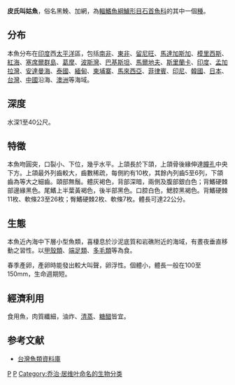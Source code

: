 {{Speciesbox 
| taxon = Johnius belangerii
| status = NE
| authority = [[Cuvier|Cuvier]], 1830
| synonyms = *''Johnius belengerii''<br /><small>Cuvier, 1830</small>
*''Sciaena belengeri''<br /><small>Cuvier, 1830</small>
*''Corvina belengerii''<br /><small>Cuvier, 1830</small>
*''Pseudomycterus maccullochi''<br /><small>Ogilby, 1908</small>
*''Sciaena belangeri''<br /><small>Cuvier, 1830</small>
*''Sciaena nasus''<br /><small>Steindachner, 1866</small>
*''Corvina lobata''<br /><small>Cuvier, 1830</small>
*''Corvina kuhlii''<br /><small>Cuvier, 1830</small>
*''Johnius belengeri''<br /><small>Cuvier, 1830</small>
}}

'''皮氏叫姑魚'''，俗名黑鮸、加網，為[[輻鰭魚綱|輻鰭魚綱]][[鱸形目|鱸形目]][[石首魚科|石首魚科]]的其中一個[[種|種]]。

==分布==
本魚分布在[[印度|印度]]西[[太平洋|太平洋]]區，包括[[南非|南非]]、[[東非|東非]]、[[留尼旺|留尼旺]]、[[馬達加斯加|馬達加斯加]]、[[模里西斯|模里西斯]]、[[紅海|紅海]]、[[塞席爾群島|塞席爾群島]]、[[葛摩|葛摩]]、[[波斯灣|波斯灣]]、[[巴基斯坦|巴基斯坦]]、[[馬爾地夫|馬爾地夫]]、[[斯里蘭卡|斯里蘭卡]]、[[印度|印度]]、[[孟加拉灣|孟加拉灣]]、[[安達曼海|安達曼海]]、[[泰國|泰國]]、[[緬甸|緬甸]]、[[柬埔寨|柬埔寨]]、[[馬來西亞|馬來西亞]]、[[菲律賓|菲律賓]]、[[印尼|印尼]]、[[韓國|韓國]]、[[日本|日本]]、[[台灣|台灣]]、[[中國|中國]]沿海、[[澳洲|澳洲]]等海域。

==深度==
水深1至40公尺。

==特徵==
本魚吻圓突，口裂小、下位，幾乎水平。上頜長於下頜，上頜骨後緣伸達[[瞳孔|瞳孔]]中央下方。上頜最外列齒較大，齒數稀疏，每側約有10枚，其餘內列齒5至6列，下頜齒為等大之細齒。頤部無鬚。體灰褐色，背部深暗，兩側及腹部銀白色；背鰭硬棘部邊緣黑色。尾鰭上半葉黃褐色，後半部黑色。口腔白色，鰓腔黑褐色。背鰭硬棘11枚、軟條23至26枚；臀鰭硬棘2枚、軟條7枚。體長可達22公分。

==生態==
本魚近內海中下層小型魚類，喜棲息於沙泥底質和岩礁附近的海域，有晝夜垂直移動之習性。以[[甲殼類|甲殼類]]、[[端足類|端足類]]、[[多毛類|多毛類]]等為食。

春季產卵，產卵時能發出較大叫聲，卵浮性。個體小，體長一般在100至150mm，生命週期短。

==經濟利用==
食用魚，肉質纖細，油炸、[[清蒸|清蒸]]、[[糖醋|糖醋]]皆宜。

==参考文献==
*[http://fishdb.sinica.edu.tw/ 台灣魚類資料庫] {{Wayback|url=http://fishdb.sinica.edu.tw/ |date=20160304193340 }}
{{Taxonbar|from=Q2124344}}

[[Category:食用鱼|P]]
[[Category:叫姑魚屬|P]]
[[Category:乔治·居维叶命名的生物分类|Category:乔治·居维叶命名的生物分类]]
